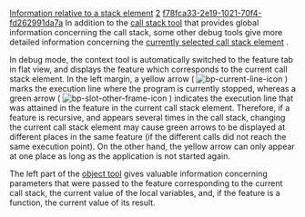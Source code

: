 [[Property:title|Information relative to a stack element]]
[[Property:weight|2]]
[[Property:uuid|f78fca33-2e19-1021-70f4-fd262991da7a]]
In addition to the [[Call stack tool: Interface|call stack tool]] that provides global information concerning the call stack, some other debug tools give more detailed information concerning the [[Call stack tool: Interface|currently selected call stack element]] . 

In debug mode, the context tool is automatically switched to the feature tab in flat view, and displays the feature which corresponds to the current call stack element. In the left margin, a yellow arrow (  [[Image:bp-current-line-icon]]  ) marks the execution line where the program is currently stopped, whereas a green arrow (  [[Image:bp-slot-other-frame-icon]]  ) indicates the execution line that was attained in the feature in the current call stack element. Therefore, if a feature is recursive, and appears several times in the call stack, changing the current call stack element may cause green arrows to be displayed at different places in the same feature (if the different calls did not reach the same execution point). On the other hand, the yellow arrow can only appear at one place as long as the application is not started again. 

The left part of the [[Object tool|object tool]] gives valuable information concerning parameters that were passed to the feature corresponding to the current call stack, the current value of the local variables, and, if the feature is a function, the current value of its result. 




